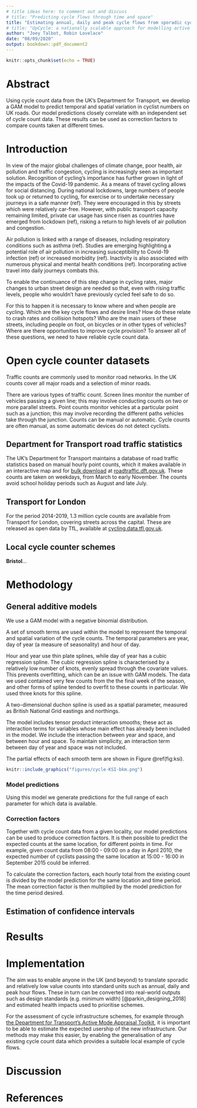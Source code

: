 ```yaml
---
# title ideas here: to comment out and discuss
# title: "Predicting cycle flows through time and space"
title: "Estimating annual, daily and peak cycle flows from sporadic cycle counters: a nationally scalable approach"
# title: "UpCycle: a nationally scalable approach for modelling active transport flows based on open count data"
author: "Joey Talbot, Robin Lovelace"
date: "08/09/2020"
output: bookdown::pdf_document2
---
```


<!-- Strategy: submit it to Transportation Research Part D -->

```r
knitr::opts_chunk$set(echo = TRUE)
```

# Abstract

Using cycle count data from the UK's Department for Transport, we develop a GAM model to predict temporal and spatial variation in cyclist numbers on UK roads. 
Our model predictions closely correlate with an independent set of cycle count data. 
These results can be used as correction factors to compare counts taken at different times.

# Introduction

In view of the major global challenges of climate change, poor health, air pollution and traffic congestion, cycling is increasingly seen as important solution. 
Recognition of cycling’s importance has further grown in light of the impacts of the Covid-19 pandemic. 
As a means of travel cycling allows for social distancing.
During national lockdowns, large numbers of people took up or returned to cycling, for exercise or to undertake necessary journeys in a safe manner (ref). 
They were encouraged in this by streets which were relatively car-free.
However, with public transport capacity remaining limited, private car usage has since risen as countries have emerged from lockdown (ref), risking a return to high levels of air pollution and congestion.

Air pollution is linked with a range of diseases, including respiratory conditions such as asthma (ref). 
Studies are emerging highlighting a potential role of air pollution in increasing susceptibility to Covid-19 infection (ref) or increased morbidity (ref). 
Inactivity is also associated with numerous physical and mental health conditions (ref). 
Incorporating active travel into daily journeys combats this.

To enable the continuance of this step change in cycling rates, major changes to urban street design are needed so that, even with rising traffic levels, people who wouldn’t have previously cycled feel safe to do so.

For this to happen it is necessary to know where and when people are cycling.
Which are the key cycle flows and desire lines?
How do these relate to crash rates and collision hotspots?
Who are the main users of these streets, including people on foot, on bicycles or in other types of vehicles?
Where are there opportunities to improve cycle provision?
To answer all of these questions, we need to have reliable cycle count data.

# Open cycle counter datasets

Traffic counts are commonly used to monitor road networks.
In the UK counts cover all major roads and a selection of minor roads. 

There are various types of traffic count. 
Screen lines monitor the number of vehicles passing a given line; this may involve conducting counts on two or more parallel streets.
Point counts monitor vehicles at a particular point such as a junction; this may involve recording the different paths vehicles take through the junction.
Counts can be manual or automatic.
Cycle counts are often manual, as some automatic devices do not detect cyclists.


## Department for Transport road traffic statistics 

The UK's Department for Transport maintains a database of road traffic statistics based on manual hourly point counts, which it makes available in an interactive map and for [bulk download](https://roadtraffic.dft.gov.uk/downloads)
<!-- , in .zip and .csv formats, -->
at [roadtraffic.dft.gov.uk](https://roadtraffic.dft.gov.uk).
These counts are taken on weekdays, from March to early November. 
The counts avoid school holiday periods such as August and late July. 


## Transport for London

For the period 2014-2019, 1.3 million cycle counts are available from Transport for London, covering streets across the capital. 
These are released as open data by TfL, available at [cycling.data.tfl.gov.uk](https://cycling.data.tfl.gov.uk/).

## Local cycle counter schemes

**Bristol**...

# Methodology


<!-- ## Exploratory data analysis -->


<!-- ## Univariate models -->


<!-- ## Multivariate -->


<!-- ## Time series analysis -->

## General additive models


We use a GAM model with a negative binomial distribution.

A set of smooth terms are used within the model to represent the temporal and spatial variation of the cycle counts.
The temporal parameters are year, day of year (a measure of seasonality) and hour of day.

Hour and year use thin plate splines, while day of year has a cubic regression spline.
The cubic regression spline is characterised by a relatively low number of knots, evenly spread through the covariate values.
This prevents overfitting, which can be an issue with GAM models.
The data we used contained very few counts from the the final week of the season, and other forms of spline tended to overfit to these counts in particular.
We used three knots for this spline.

A two-dimensional duchon spline is used as a spatial parameter, measured as British National Grid eastings and northings. 

The model includes tensor product interaction smooths; these act as interaction terms for variables whose main effect has already been included in the model. 
We include the interaction between year and space, and between hour and space. 
To maintain simplicity, an interaction term between day of year and space was not included.

The partial effects of each smooth term are shown in Figure \@ref(fig:ksi). 

```r
knitr::include_graphics("figures/cycle-KSI-bkm.png")
```

### Model predictions

Using this model we generate predictions for the full range of each parameter for which data is available. 


### Correction factors
Together with cycle count data from a given locality, our model predictions can be used to produce correction factors. 
It is then possible to predict the expected counts at the same location, for different points in time. 
For example, given count data from 08:00 - 09:00 on a day in April 2010, the expected number of cyclists passing the same location at 15:00 - 16:00 in September 2015 could be inferred.

To calculate the correction factors, each hourly total from the existing count is divided by the model prediction for the same location and time period. 
The mean correction factor is then multiplied by the model prediction for the time period desired.


## Estimation of confidence intervals

<!-- ## R function -->

<!-- We have written an R function that computes these predictions.  -->

<!-- The input to this is cycle count data from a given location and time period, covering at least one hour. The function if flexible as to the number of hours of data to be inputted. Each hour of input data contributes to mean correction factors, which are then used to estimate   -->

# Results


# Implementation

The aim was to enable anyone in the UK (and beyond) to translate sporadic and relatively low value counts into standard units such as annual, daily and peak hour flows.
These in turn can be converted into real-world outputs such as design standards (e.g. minimum width) [@parkin_designing_2018] and estimated health impacts used to prioritise schemes.

For the assessment of cycle infrastructure schemes, for example through [the Department for Transport's Active Mode Appraisal Toolkit](https://www.gov.uk/government/publications/tag-unit-a5-1-active-mode-appraisal), it is important to be able to estimate the expected usership of the new infrastructure. 
Our methods may make this easier, by enabling the generalisation of any existing cycle count data which provides a suitable local example of cycle flows.



# Discussion

# References
